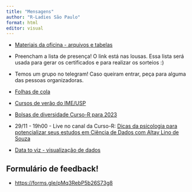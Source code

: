 ```yaml
---
title: "Mensagens"
author: "R-Ladies São Paulo"
format: html
editor: visual
---
```


- [Materiais da oficina - arquivos e tabelas](https://github.com/R-Ladies-Sao-Paulo/2023-06-oficina-introducao-R/raw/main/materiais-oficina.zip){target="_blank"}

- Preencham a lista de presença! O link está nas lousas. Essa lista será usada para gerar os certificados e para realizar os sorteios :)

- Temos um grupo no telegram! Caso queiram entrar, peça para alguma das pessoas organizadoras.

- [Folhas de cola](https://posit.co/resources/cheatsheets/?type=translations/#translation-10)

- [Cursos de verão do IME/USP](https://www.ime.usp.br/verao/index.php/turmas/apresentacao.php){target="_blank"} 

- [Bolsas de diversidade Curso-R para 2023](https://forms.gle/ejoanQgRfQzRqToq9){target="_blank"} 

-   29/11 - 19h00 - Live no canal da Curso-R: [Dicas da psicologia para potencializar seus estudos em Ciência de Dados com Altay Lino de Souza](https://www.youtube.com/watch?v=GfkqhZQj9II){target="_blank"}      

- [Data to viz - visualização de dados](https://www.data-to-viz.com/)


## Formulário de feedback!

- [https://forms.gle/pMq3RebP5b26S73g8](https://forms.gle/pMq3RebP5b26S73g8)
    
